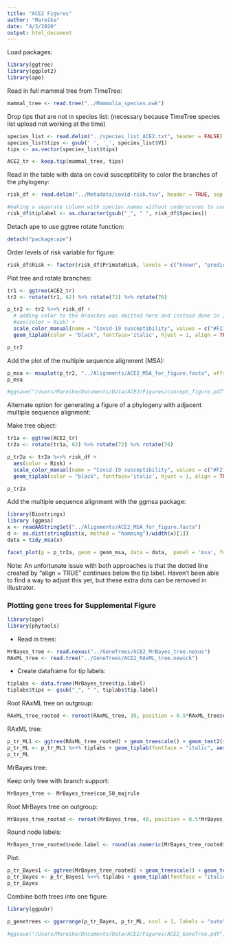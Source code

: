 ```yaml
---
title: "ACE2 Figures"
author: "Mareike"
date: "4/3/2020"
output: html_document
---
```


Load packages:
```r
library(ggtree)
library(ggplot2)
library(ape)
```

Read in full mammal tree from TimeTree:
```r
mammal_tree <- read.tree("../Mammalia_species.nwk")
```

Drop tips that are not in species list: (necessary because TimeTree species list upload not working at the time)
```r
species_list <- read.delim("../species_list_ACE2.txt", header = FALSE)
species_list$tips <- gsub(' ', '_', species_list$V1)
tips <- as.vector(species_list$tips)

ACE2_tr <- keep.tip(mammal_tree, tips)
```

Read in the table with data on covid susceptibility to color the branches of the phylogeny:
```r
risk_df <- read.delim("../Metadata/covid-risk.tsv", header = TRUE, sep = "\t")

#making a separate column with species names without underscores to use as tiplabels for the tree
risk_df$tiplabel <- as.character(gsub("_", " ", risk_df$Species))
```

Detach ape to use ggtree rotate function:
```r
detach("package:ape")
```

Order levels of risk variable for figure:
```r
risk_df$Risk <- factor(risk_df$PrimateRisk, levels = c("known", "predicted", "uncertain"))
```


Plot tree and rotate branches:
```r
tr1 <- ggtree(ACE2_tr)
tr2 <- rotate(tr1, 62) %>% rotate(72) %>% rotate(76)

p_tr2 <- tr2 %<+% risk_df + 
  # adding color to the branches was omitted here and instead done in Illustrator, because msaplot throws an error, if included. See below for another option to generate a combo figure for phylogeny and multiple sequence alignment.
  #aes(color = Risk) + 
  scale_color_manual(name = "Covid-19 susceptibility", values = c("#F21A00", "#E58600", "#E8C520", "#82B8B6", "#3B9AB2"), na.translate = TRUE, na.value = "black", guide = "legend") +
  geom_tiplab(color = "black", fontface='italic', hjust = 1, align = TRUE, offset = 30, aes(label=tiplabel))

p_tr2 
```

Add the plot of the multiple sequence alignment (MSA):
```r
p_msa <- msaplot(p_tr2, "../Alignments/ACE2_MSA_for_figure.fasta", offset = 33, width = 0.9)
p_msa

#ggsave("/Users/Mareike/Documents/Data/ACE2/Figures/concept_figure.pdf", plot = p_msa, width = 21, height = 10, units = "in", useDingbats=FALSE)
```


Alternate option for generating a figure of a phylogeny with adjacent multiple sequence alignment:

Make tree object:
```r
tr1a <- ggtree(ACE2_tr)
tr2a <- rotate(tr1a, 62) %>% rotate(72) %>% rotate(76)

p_tr2a <- tr2a %<+% risk_df + 
  aes(color = Risk) + 
  scale_color_manual(name = "Covid-19 susceptibility", values = c("#F21A00", "#E1AF00", "#3B9AB2"), na.translate = TRUE, na.value = "black", guide = "legend") +
  geom_tiplab(color = "black", fontface='italic', hjust = 1, align = TRUE, offset = 30, aes(label=tiplabel))

p_tr2a
```

Add the multiple sequence alignment with the ggmsa package:
```r
library(Biostrings)
library (ggmsa)
x <- readAAStringSet("../Alignments/ACE2_MSA_for_figure.fasta")
d <- as.dist(stringDist(x, method = "hamming")/width(x)[1])
data = tidy_msa(x)

facet_plot(p = p_tr2a, geom = geom_msa, data = data,  panel = 'msa', font = NULL, color = "Chemistry_AA") + xlim_tree(1)
```

Note: An unfortunate issue with both approaches is that the dotted line created by "align = TRUE" continues below the tip label. Haven't been able to find a way to adjust this yet, but these extra dots can be removed in Illustrator.

### Plotting gene trees for Supplemental Figure

```r
library(ape)
library(phytools)
```

* Read in trees:
```r
MrBayes_tree <- read.nexus("../GeneTrees/ACE2_MrBayes_tree.nexus")
RAxML_tree <- read.tree("../GeneTrees/ACE2_RAxML_tree.newick")
```

* Create dataframe for tip labels:
```r
tiplabs <- data.frame(MrBayes_tree$tip.label)
tiplabs$tips <- gsub("_", " ", tiplabs$tip.label)
```

Root RAxML tree on outgroup:
```r
RAxML_tree_rooted <- reroot(RAxML_tree, 39, position = 0.5*RAxML_tree$edge.length[which(RAxML_tree$edge[,2]==39)])
```

RAxML tree:
```r
p_tr_ML1 <- ggtree(RAxML_tree_rooted) + geom_treescale() + geom_text2(size = 3.5, aes(subset = !isTip, label=label, hjust = 1.2, vjust = -0.8))
p_tr_ML <- p_tr_ML1 %<+% tiplabs + geom_tiplab(fontface = "italic", aes(label = tips))
p_tr_ML
```

MrBayes tree:

Keep only tree with branch support:
```r
MrBayes_tree <- MrBayes_tree$con_50_majrule
```

Root MrBayes tree on outgroup:
```r
MrBayes_tree_rooted <- reroot(MrBayes_tree, 40, position = 0.5*MrBayes_tree$edge.length[which(MrBayes_tree$edge[,2]==40)])
```

Round node labels:
```r
MrBayes_tree_rooted$node.label <- round(as.numeric(MrBayes_tree_rooted$node.label), digits = 2)
```

Plot:
```r
p_tr_Bayes1 <- ggtree(MrBayes_tree_rooted) + geom_treescale() + geom_text2(size = 3.5, aes(subset = !isTip, label=label, hjust = 1.2, vjust = -0.8))
p_tr_Bayes <- p_tr_Bayes1 %<+% tiplabs + geom_tiplab(fontface = "italic", aes(label = tips))
p_tr_Bayes
```

Combine both trees into one figure:
```r
library(ggpubr)

p_genetrees <- ggarrange(p_tr_Bayes, p_tr_ML, ncol = 1, labels = "auto")

#ggsave("/Users/Mareike/Documents/Data/ACE2/Figures/ACE2_GeneTree.pdf", plot = p_genetrees, width = 20, height = 15, units = "in", useDingbats = FALSE)
```
